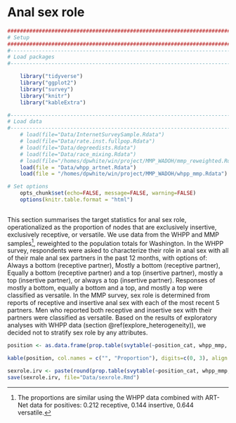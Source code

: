 # Anal sex role {#sexrole}
```r
####################################################################################
# Setup
####################################################################################
#-----------------------------------------------------------------------------------
# Load packages
#-----------------------------------------------------------------------------------

    library("tidyverse")
    library("ggplot2")
    library("survey")
    library("knitr")
    library("kableExtra")

#-----------------------------------------------------------------------------------
# Load data
#-----------------------------------------------------------------------------------
    # load(file="Data/InternetSurveySample.Rdata")
    # load(file="Data/rate.inst.fullpop.Rdata")
    # load(file="Data/degreedists.Rdata")
    # load(file="Data/race_mixing.Rdata")
    # load(file="/homes/dpwhite/win/project/MMP_WADOH/mmp_reweighted.Rdata")
    load(file = "Data/whpp_artnet.Rdata")
    load(file = "/homes/dpwhite/win/project/MMP_WADOH/whpp_mmp.Rdata")

# Set options
    opts_chunk$set(echo=FALSE, message=FALSE, warning=FALSE)
    options(knitr.table.format = "html") 
  
```
This section summarises the target statistics for anal sex role, operationalized as the proportion of nodes that are exclusively insertive, exclusively receptive, or versatile. We use data from the WHPP and MMP samples^[The proportions are similar using the WHPP data combined with ART-Net data for positives: 0.212 receptive, 0.144 insertive, 0.644 versatile.], reweighted to the population totals for Washington. In the WHPP survey, respondents were asked to characterize their role in anal sex with all of their male anal sex partners in the past 12 months, with options of: Always a bottom (receptive partner), Mostly a bottom (receptive partner), Equally a bottom (receptive partner) and a top (insertive partner), mostly a top (insertive partner), or always a top (insertive partner). Responses of mostly a bottom, equally a bottom and a top, and mostly a top were classified as versatile. In the MMP survey, sex role is determined from reports of receptive and insertive anal sex with each of the most recent 5 partners. Men who reported both receptive and insertive sex with their partners were classified as versatile. Based on the results of exploratory analyses with WHPP data (section \@ref(explore_heterogeneity)), we decided not to stratify sex role by any attributes.

```r
position <- as.data.frame(prop.table(svytable(~position_cat, whpp_mmp, round=FALSE)))

kable(position, col.names = c("", "Proportion"), digits=c(0, 3), align = c("l", "c"))  %>% column_spec(1, bold=T, color="black", width="4cm") %>% kable_styling(full_width=F, position="center")

sexrole.irv <- paste(round(prop.table(svytable(~position_cat, whpp_mmp, round=FALSE)),3)[[2]], round(prop.table(svytable(~position_cat, whpp_mmp, round=FALSE)),3)[[1]], round(prop.table(svytable(~position_cat, whpp_mmp, round=FALSE)),3)[[3]], sep=", ")
save(sexrole.irv, file="Data/sexrole.Rmd")
```